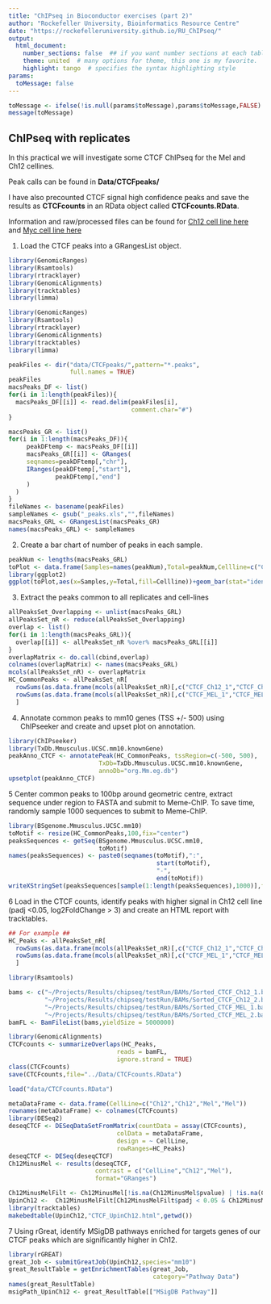 ```yaml
---
title: "ChIPseq in Bioconductor exercises (part 2)"
author: "Rockefeller University, Bioinformatics Resource Centre"
date: "https://rockefelleruniversity.github.io/RU_ChIPseq/"
output: 
  html_document:
    number_sections: false  ## if you want number sections at each table header
    theme: united  # many options for theme, this one is my favorite.
    highlight: tango  # specifies the syntax highlighting style
params:
  toMessage: false    
---
```


```r
toMessage <- ifelse(!is.null(params$toMessage),params$toMessage,FALSE)
message(toMessage)
```


## ChIPseq with replicates

In this practical we will investigate some CTCF ChIPseq for the Mel and Ch12 cellines.

Peak calls can be found in **Data/CTCFpeaks/**

I have also precounted CTCF signal high confidence peaks and save the results as **CTCFcounts** in an RData object called **CTCFcounts.RData**. 

Information and raw/processed files can be found for [Ch12 cell line here](https://www.encodeproject.org/experiments/ENCSR000ERM/) and [Myc cell line here](https://www.encodeproject.org/experiments/ENCSR000DIP/)

1. Load the CTCF peaks into a GRangesList object.

```r
library(GenomicRanges)
library(Rsamtools)
library(rtracklayer)
library(GenomicAlignments)
library(tracktables)
library(limma)
```

```r

library(GenomicRanges)
library(Rsamtools)
library(rtracklayer)
library(GenomicAlignments)
library(tracktables)
library(limma)

peakFiles <- dir("data/CTCFpeaks/",pattern="*.peaks",
                 full.names = TRUE)
peakFiles
macsPeaks_DF <- list()
for(i in 1:length(peakFiles)){
  macsPeaks_DF[[i]] <- read.delim(peakFiles[i],
                                  comment.char="#")
}

macsPeaks_GR <- list()
for(i in 1:length(macsPeaks_DF)){
     peakDFtemp <- macsPeaks_DF[[i]]
     macsPeaks_GR[[i]] <- GRanges(
     seqnames=peakDFtemp[,"chr"],
     IRanges(peakDFtemp[,"start"],
             peakDFtemp[,"end"]
     )
  )
}
fileNames <- basename(peakFiles)
sampleNames <- gsub("_peaks.xls","",fileNames)
macsPeaks_GRL <- GRangesList(macsPeaks_GR)
names(macsPeaks_GRL) <- sampleNames

```

2. Create a bar chart of number of peaks in each sample.

```r
peakNum <- lengths(macsPeaks_GRL)
toPlot <- data.frame(Samples=names(peakNum),Total=peakNum,Cellline=c("Ch12","Ch12","Mel","Mel"))
library(ggplot2)
ggplot(toPlot,aes(x=Samples,y=Total,fill=Cellline))+geom_bar(stat="identity")+coord_flip()+theme_minimal()
```

3. Extract the peaks common to all replicates and cell-lines


```r
allPeaksSet_Overlapping <- unlist(macsPeaks_GRL)
allPeaksSet_nR <- reduce(allPeaksSet_Overlapping)
overlap <- list()
for(i in 1:length(macsPeaks_GRL)){
  overlap[[i]] <- allPeaksSet_nR %over% macsPeaks_GRL[[i]]
}
overlapMatrix <- do.call(cbind,overlap)
colnames(overlapMatrix) <- names(macsPeaks_GRL)
mcols(allPeaksSet_nR) <- overlapMatrix
HC_CommonPeaks <- allPeaksSet_nR[
  rowSums(as.data.frame(mcols(allPeaksSet_nR)[,c("CTCF_Ch12_1","CTCF_Ch12_2")])) >= 2 &
  rowSums(as.data.frame(mcols(allPeaksSet_nR)[,c("CTCF_MEL_1","CTCF_MEL_2")])) >= 2  
  ]

```

4. Annotate  common peaks to mm10 genes (TSS +/- 500) using ChIPseeker and create and upset plot on annotation.

```r
library(ChIPseeker)
library(TxDb.Mmusculus.UCSC.mm10.knownGene)
peakAnno_CTCF <- annotatePeak(HC_CommonPeaks, tssRegion=c(-500, 500), 
                         TxDb=TxDb.Mmusculus.UCSC.mm10.knownGene, 
                         annoDb="org.Mm.eg.db")
upsetplot(peakAnno_CTCF)
```


5 Center common peaks to 100bp around geometric centre, extract sequence under region to FASTA and submit to Meme-ChIP. To save time, randomly sample 1000 sequences to submit to Meme-ChIP.

```r
library(BSgenome.Mmusculus.UCSC.mm10)
toMotif <- resize(HC_CommonPeaks,100,fix="center")
peaksSequences <- getSeq(BSgenome.Mmusculus.UCSC.mm10,
                         toMotif)
names(peaksSequences) <- paste0(seqnames(toMotif),":",
                                         start(toMotif),
                                         "-",
                                         end(toMotif))
writeXStringSet(peaksSequences[sample(1:length(peaksSequences),1000)],file="commonCTCF.fa")

```


6 Load in the CTCF counts, identify peaks with higher signal in Ch12 cell line (padj <0.05, log2FoldChange > 3) and create an HTML report with tracktables.


```r

## For example ##
HC_Peaks <- allPeaksSet_nR[
  rowSums(as.data.frame(mcols(allPeaksSet_nR)[,c("CTCF_Ch12_1","CTCF_Ch12_2")])) >= 2 |
  rowSums(as.data.frame(mcols(allPeaksSet_nR)[,c("CTCF_MEL_1","CTCF_MEL_2")])) >= 2  
  ]

library(Rsamtools)

bams <- c("~/Projects/Results/chipseq/testRun/BAMs/Sorted_CTCF_Ch12_1.bam",
          "~/Projects/Results/chipseq/testRun/BAMs/Sorted_CTCF_Ch12_2.bam",
          "~/Projects/Results/chipseq/testRun/BAMs/Sorted_CTCF_MEL_1.bam",
          "~/Projects/Results/chipseq/testRun/BAMs/Sorted_CTCF_MEL_2.bam")
bamFL <- BamFileList(bams,yieldSize = 5000000)

library(GenomicAlignments)
CTCFcounts <- summarizeOverlaps(HC_Peaks,
                              reads = bamFL,
                              ignore.strand = TRUE)
class(CTCFcounts)
save(CTCFcounts,file="../Data/CTCFcounts.RData")
```


```r

load("data/CTCFcounts.RData")

metaDataFrame <- data.frame(CellLine=c("Ch12","Ch12","Mel","Mel"))
rownames(metaDataFrame) <- colnames(CTCFcounts)
library(DESeq2)
deseqCTCF <- DESeqDataSetFromMatrix(countData = assay(CTCFcounts),
                              colData = metaDataFrame,
                              design = ~ CellLine,
                              rowRanges=HC_Peaks)
deseqCTCF <- DESeq(deseqCTCF)
Ch12MinusMel <- results(deseqCTCF,
                        contrast = c("CellLine","Ch12","Mel"),
                        format="GRanges")

Ch12MinusMelFilt <- Ch12MinusMel[!is.na(Ch12MinusMel$pvalue) | !is.na(Ch12MinusMel$padj)]
UpinCh12 <-  Ch12MinusMelFilt[Ch12MinusMelFilt$padj < 0.05 & Ch12MinusMelFilt$log2FoldChange > 0]
library(tracktables)
makebedtable(UpinCh12,"CTCF_UpinCh12.html",getwd())
```

7 Using rGreat, identify MSigDB pathways enriched for targets genes of our CTCF peaks which are significantly higher in Ch12.


```r
library(rGREAT)
great_Job <- submitGreatJob(UpinCh12,species="mm10")
great_ResultTable = getEnrichmentTables(great_Job,
                                        category="Pathway Data")
names(great_ResultTable)
msigPath_UpinCh12 <- great_ResultTable[["MSigDB Pathway"]]
```